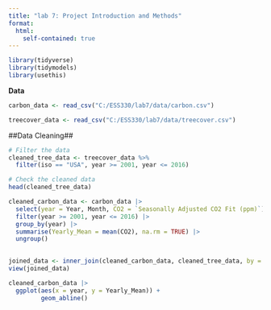 ```yaml
---
title: "lab 7: Project Introduction and Methods"
format: 
  html:
    self-contained: true
---
```


```r
library(tidyverse)
library(tidymodels)
library(usethis)
```




**Data**
```r
carbon_data <- read_csv("C:/ESS330/lab7/data/carbon.csv")

treecover_data <- read_csv("C:/ESS330/lab7/data/treecover.csv")
```




##Data Cleaning##


```r
# Filter the data
cleaned_tree_data <- treecover_data %>%
  filter(iso == "USA", year >= 2001, year <= 2016)

# Check the cleaned data
head(cleaned_tree_data)
```

```r

cleaned_carbon_data <- carbon_data |>
  select(year = Year, Month, CO2 = `Seasonally Adjusted CO2 Fit (ppm)`) |>
  filter(year >= 2001, year <= 2016) |>
  group_by(year) |>
  summarise(Yearly_Mean = mean(CO2), na.rm = TRUE) |>
  ungroup()
  
```


```r
joined_data <- inner_join(cleaned_carbon_data, cleaned_tree_data, by = "year")
view(joined_data)
```


```r
cleaned_carbon_data |>
  ggplot(aes(x = year, y = Yearly_Mean)) +
         geom_abline()

```








